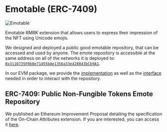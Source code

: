 
# Emotable (ERC-7409)

<Image src="/images/modules/4-Emotable.png" alt="Emotable" width={500} height={500} />

Emotable RMRK extension that allows users to express their impression of the NFT using Unicode emojis.

We designed and deployed a public good emotable repository, that can be accessed and used by anyone. The emote repository is accessible at the same address on all of the networks it is deployed to: [`0x3110735F0b8e71455bAe1356a33e428843bCb9A1`](https://blockscan.com/address/0x3110735F0b8e71455bAe1356a33e428843bCb9A1).

In our EVM package, we provide the [implementation](/evm-package/core/modular/emotable/RMRKEmotesRepository.md) as well as the [interface](/evm-package/core/modular/emotable/IERC7409.md) needed in order to interact with the repository.


## ERC-7409: Public Non-Fungible Tokens Emote Repository

We published an Ethereum Improvement Proposal detailing the specification of the On-Chain Attributes extension. If you are interested, you can access it [here](https://eips.ethereum.org/EIPS/eip-7409).